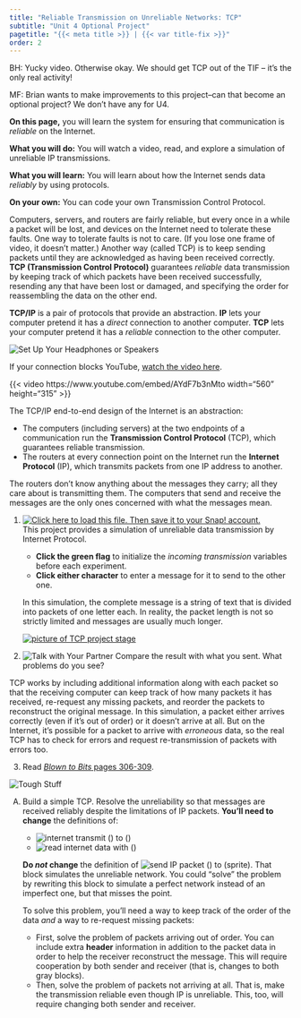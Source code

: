 ```yaml
---
title: "Reliable Transmission on Unreliable Networks: TCP"
subtitle: "Unit 4 Optional Project"
pagetitle: "{{< meta title >}} | {{< var title-fix >}}"
order: 2
---
```


::: todo
<p>BH: Yucky video. Otherwise okay. We should get TCP out of the TIF --
it's the only real activity!</p>

<p>MF: Brian wants to make improvements to this project--can that become
an optional project? We don't have any for U4.</p>
:::

::: learn
<p><strong>On this page,</strong> you will learn the system for ensuring
that communication is <em>reliable</em> on the Internet.</p>
:::

::: todo
<p><strong>What you will do:</strong> You will watch a video, read, and
explore a simulation of unreliable IP transmissions.</p>

<p><strong>What you will learn:</strong> You will learn about how the
Internet sends data <em>reliably</em> by using protocols.</p>

<p><strong>On your own:</strong> You can code your own Transmission
Control Protocol.</p>
:::

<p>Computers, servers, and routers are fairly reliable, but every once
in a while a packet will be lost, and devices on the Internet need to
tolerate these faults. One way to tolerate faults is not to care. (If
you lose one frame of video, it doesn't matter.) Another way (called
TCP) is to keep sending packets until they are acknowledged as having
been received correctly. <strong>TCP (Transmission Control
Protocol)</strong> guarantees <em>reliable</em> data transmission by
keeping track of which packets have been received successfully,
resending any that have been lost or damaged, and specifying the order
for reassembling the data on the other end.</p>

::: vocabFullWidth
<p><strong>TCP/IP</strong> is a pair of protocols that provide an
abstraction. <strong>IP</strong> lets your computer pretend it has a
<em>direct</em> connection to another computer. <strong>TCP</strong>
lets your computer pretend it has a <em>reliable</em> connection to the
other computer.</p>
:::

<img src="/img/icons/headphones.png" title="Set Up Your Headphones or Speakers" alt="Set Up Your Headphones or Speakers" class="float-end"/>

::: sidenote
If your connection blocks YouTube,
<a href="http://scratch.mit.edu/discuss/youtube/AYdF7b3nMto" target="_blank" title="The Internet: Packets, Routing & Reliability">watch
the video here</a>.
:::

{{< video https://www.youtube.com/embed/AYdF7b3nMto width="560" height="315" >}}

</iframe>

::: takeNote
<p>

The TCP/IP end-to-end design of the Internet is an abstraction:

<ul>

<li>The computers (including servers) at the two endpoints of a
communication run the <strong>Transmission Control Protocol</strong>
(TCP), which guarantees reliable transmission.</li>

<li>The routers at every connection point on the Internet run the
<strong>Internet Protocol</strong> (IP), which transmits packets from
one IP address to another.</li>

</ul>

</p>

<p>The routers don't know anything about the messages they carry; all
they care about is transmitting them. The computers that send and
receive the messages are the only ones concerned with what the messages
mean.</p>

<!--<p>The routers don't have to know anything about the messages they carry over the net; all they care about is transmitting between the IP addresses at the beginning of each packet. The computers that send and receive the message are the only ones that have to think about what the messages mean. As a result, when someone invents a new application for the Internet, all the routers in the world don't have to be replaced or reprogrammed&mdash;to them it's all just bits.</p>-->
:::

::: forYouToDo
<ol>

<li>

<a class="run" href="/prog/4-internet/U4L1-TCP.xml#present"><img src="/img/icons/load-save.png" title="Click here to load this file. Then save it to your Snap! account." alt="Click here to load this file. Then save it to your Snap! account." class="inline"/></a><br />
This project provides a simulation of unreliable data transmission by
Internet Protocol.

<ul>

<li><strong>Click the green flag</strong> to initialize the
<var>incoming transmission</var> variables before each experiment.</li>

<li><strong>Click either character</strong> to enter a message for it to
send to the other one.</li>

</ul>

</li>

::: sidenote
In this simulation, the complete message is a string of text that is
divided into packets of one letter each. In reality, the packet length
is not so strictly limited and messages are usually much longer.
:::

<a class="run" href="/prog/4-internet/U4L1-TCP.xml"><img src="/img/4-internet/TCP.png" alt="picture of TCP project stage" class="ms-4"/></a>

<li><img src="/img/icons/talk-with-your-partner.png" title="Talk with Your Partner" alt="Talk with Your Partner" class="inline"/>
Compare the result with what you sent. What problems do you see?</li>

</ol>
:::

<p>TCP works by including additional information along with each packet
so that the receiving computer can keep track of how many packets it has
received, re-request any missing packets, and reorder the packets to
reconstruct the original message. In this simulation, a packet either
arrives correctly (even if it's out of order) or it doesn't arrive at
all. But on the Internet, it's possible for a packet to arrive with
<em>erroneous</em> data, so the real TCP has to check for errors and
request re-transmission of packets with errors too.</p>

::: ifTime
<ol start="3">

<li>Read
<a href="http://www.bitsbook.com/wp-content/uploads/2008/12/B2B_3.pdf#page=324" target="_blank" title="Blown to Bits: IP Addresses and Crimes"><em>Blown
to Bits</em> pages 306-309</a>.</li>

</ol>
:::

::: takeItFurther
<img src="/img/icons/tough-stuff.png" title="Tough Stuff" alt="Tough Stuff" class="float-end"/>

<ol type="A">

<li>

Build a simple TCP. Resolve the unreliability so that messages are
received reliably despite the limitations of IP packets. <strong>You'll
need to change</strong> the definitions of:

<ul>

<li><img src="/img/4-internet/internet-transmit.png" title="internet transmit () to ()" alt="internet transmit () to ()"/></li>

<li><img src="/img/4-internet/read-internet-data.png" title="read internet data with ()" alt="read internet data with ()"/></li>

</ul>

::: endnote
<strong>Do <em>not</em> change</strong> the definition of
<img src="/img/4-internet/send-IP.png" title="send IP packet () to (sprite)" alt="send IP packet () to (sprite)"/>.
That block simulates the unreliable network. You could "solve" the
problem by rewriting this block to simulate a perfect network instead of
an imperfect one, but that misses the point.
:::

To solve this problem, you'll need a way to keep track of the order of
the data <em>and</em> a way to re-request missing packets:

<ul>

<li>First, solve the problem of packets arriving out of order. You can
include extra <strong>header</strong> information in addition to the
packet data in order to help the receiver reconstruct the message. This
will require cooperation by both sender and receiver (that is, changes
to both gray blocks).</li>

<li>Then, solve the problem of packets not arriving at all. That is,
make the transmission reliable even though IP is unreliable. This, too,
will require changing both sender and receiver.</li>

</ul>

</li>

</ol>
:::
